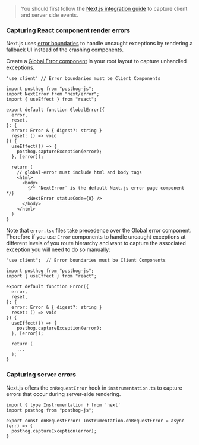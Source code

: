 
> You should first follow the [Next.js integration guide](/docs/integrate/next-js) to capture client and server side events.

<JSWebErrorTracking />

### Capturing React component render errors

Next.js uses [error boundaries](https://nextjs.org/docs/app/building-your-application/routing/error-handling#using-error-boundaries) to handle uncaught exceptions by rendering a fallback UI instead of the crashing components.

Create a [Global Error component](https://nextjs.org/docs/app/building-your-application/routing/error-handling#handling-global-errors) in your root layout to capture unhandled exceptions.

```tsx file=app/global-error.tsx
'use client' // Error boundaries must be Client Components

import posthog from "posthog-js";
import NextError from "next/error";
import { useEffect } from "react";

export default function GlobalError({
  error,
  reset,
}: {
  error: Error & { digest?: string }
  reset: () => void
}) {
  useEffect(() => {
    posthog.captureException(error);
  }, [error]);

  return (
    // global-error must include html and body tags
    <html>
      <body>
        {/* `NextError` is the default Next.js error page component */}
        <NextError statusCode={0} />
      </body>
    </html>
  )
}
```

Note that `error.tsx` files take precedence over the Global error component. Therefore if you use `Error` components to handle uncaught exceptions at different levels of you route hierarchy and want to capture the associated exception you will need to do so manually:

```tsx file=error.tsx
"use client";  // Error boundaries must be Client Components

import posthog from "posthog-js";
import { useEffect } from "react";

export default function Error({
  error,
  reset,
}: {
  error: Error & { digest?: string }
  reset: () => void
}) {
  useEffect(() => {
    posthog.captureException(error);
  }, [error]);

  return (
    ...
  );
}
```

### Capturing server errors

Next.js offers the `onRequestError` hook in `instrumentation.ts` to capture errors that occur during server-side rendering.

```tsx file=instrumentation.ts
import { type Instrumentation } from 'next'
import posthog from "posthog-js";

export const onRequestError: Instrumentation.onRequestError = async (err) => {
  posthog.captureException(error);
}
```
